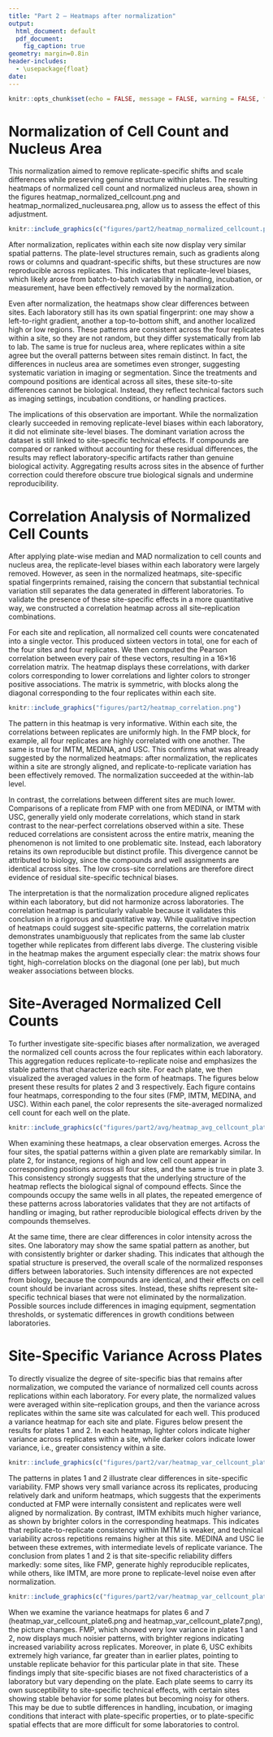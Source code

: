 ```yaml
---
title: "Part 2 — Heatmaps after normalization"
output:
  html_document: default
  pdf_document:
    fig_caption: true
geometry: margin=0.8in
header-includes:
  - \usepackage{float}
date:
---
```


```r
knitr::opts_chunk$set(echo = FALSE, message = FALSE, warning = FALSE, fig.align = "center")
```

# Normalization of Cell Count and Nucleus Area

This normalization aimed to remove replicate-specific shifts and scale differences while preserving genuine structure within plates. The resulting heatmaps of normalized cell count and normalized nucleus area, shown in the figures heatmap_normalized_cellcount.png and heatmap_normalized_nucleusarea.png, allow us to assess the effect of this adjustment.

```r
knitr::include_graphics(c("figures/part2/heatmap_normalized_cellcount.png","figures/part2/heatmap_normalized_nucleusarea.png"))
```

After normalization, replicates within each site now display very similar spatial patterns. The plate-level structures remain, such as gradients along rows or columns and quadrant-specific shifts, but these structures are now reproducible across replicates. This indicates that replicate-level biases, which likely arose from batch-to-batch variability in handling, incubation, or measurement, have been effectively removed by the normalization.

Even after normalization, the heatmaps show clear differences between sites. Each laboratory still has its own spatial fingerprint: one may show a left-to-right gradient, another a top-to-bottom shift, and another localized high or low regions. These patterns are consistent across the four replicates within a site, so they are not random, but they differ systematically from lab to lab. The same is true for nucleus area, where replicates within a site agree but the overall patterns between sites remain distinct. In fact, the differences in nucleus area are sometimes even stronger, suggesting systematic variation in imaging or segmentation. Since the treatments and compound positions are identical across all sites, these site-to-site differences cannot be biological. Instead, they reflect technical factors such as imaging settings, incubation conditions, or handling practices.

The implications of this observation are important. While the normalization clearly succeeded in removing replicate-level biases within each laboratory, it did not eliminate site-level biases. The dominant variation across the dataset is still linked to site-specific technical effects. If compounds are compared or ranked without accounting for these residual differences, the results may reflect laboratory-specific artifacts rather than genuine biological activity. Aggregating results across sites in the absence of further correction could therefore obscure true biological signals and undermine reproducibility.


# Correlation Analysis of Normalized Cell Counts

After applying plate-wise median and MAD normalization to cell counts and nucleus area, the replicate-level biases within each laboratory were largely removed. However, as seen in the normalized heatmaps, site-specific spatial fingerprints remained, raising the concern that substantial technical variation still separates the data generated in different laboratories. To validate the presence of these site-specific effects in a more quantitative way, we constructed a correlation heatmap across all site–replication combinations. 

For each site and replication, all normalized cell counts were concatenated into a single vector. This produced sixteen vectors in total, one for each of the four sites and four replicates. We then computed the Pearson correlation between every pair of these vectors, resulting in a 16×16 correlation matrix. The heatmap displays these correlations, with darker colors corresponding to lower correlations and lighter colors to stronger positive associations. The matrix is symmetric, with blocks along the diagonal corresponding to the four replicates within each site.


```r
knitr::include_graphics("figures/part2/heatmap_correlation.png")
```

The pattern in this heatmap is very informative. Within each site, the correlations between replicates are uniformly high. In the FMP block, for example, all four replicates are highly correlated with one another. The same is true for IMTM, MEDINA, and USC. This confirms what was already suggested by the normalized heatmaps: after normalization, the replicates within a site are strongly aligned, and replicate-to-replicate variation has been effectively removed. The normalization succeeded at the within-lab level.

In contrast, the correlations between different sites are much lower. Comparisons of a replicate from FMP with one from MEDINA, or IMTM with USC, generally yield only moderate correlations, which stand in stark contrast to the near-perfect correlations observed within a site. These reduced correlations are consistent across the entire matrix, meaning the phenomenon is not limited to one problematic site. Instead, each laboratory retains its own reproducible but distinct profile. This divergence cannot be attributed to biology, since the compounds and well assignments are identical across sites. The low cross-site correlations are therefore direct evidence of residual site-specific technical biases.

The interpretation is that the normalization procedure aligned replicates within each laboratory, but did not harmonize across laboratories. The correlation heatmap is particularly valuable because it validates this conclusion in a rigorous and quantitative way. While qualitative inspection of heatmaps could suggest site-specific patterns, the correlation matrix demonstrates unambiguously that replicates from the same lab cluster together while replicates from different labs diverge. The clustering visible in the heatmap makes the argument especially clear: the matrix shows four tight, high-correlation blocks on the diagonal (one per lab), but much weaker associations between blocks.


# Site-Averaged Normalized Cell Counts

To further investigate site-specific biases after normalization, we averaged the normalized cell counts across the four replicates within each laboratory. This aggregation reduces replicate-to-replicate noise and emphasizes the stable patterns that characterize each site. For each plate, we then visualized the averaged values in the form of heatmaps. The figures below present these results for plates 2 and 3 respectively. Each figure contains four heatmaps, corresponding to the four sites (FMP, IMTM, MEDINA, and USC). Within each panel, the color represents the site-averaged normalized cell count for each well on the plate.

```r
knitr::include_graphics(c("figures/part2/avg/heatmap_avg_cellcount_plate2.png","figures/part2/avg/heatmap_avg_cellcount_plate3.png"))
```

When examining these heatmaps, a clear observation emerges. Across the four sites, the spatial patterns within a given plate are remarkably similar. In plate 2, for instance, regions of high and low cell count appear in corresponding positions across all four sites, and the same is true in plate 3. This consistency strongly suggests that the underlying structure of the heatmap reflects the biological signal of compound effects. Since the compounds occupy the same wells in all plates, the repeated emergence of these patterns across laboratories validates that they are not artifacts of handling or imaging, but rather reproducible biological effects driven by the compounds themselves.

At the same time, there are clear differences in color intensity across the sites. One laboratory may show the same spatial pattern as another, but with consistently brighter or darker shading. This indicates that although the spatial structure is preserved, the overall scale of the normalized responses differs between laboratories. Such intensity differences are not expected from biology, because the compounds are identical, and their effects on cell count should be invariant across sites. Instead, these shifts represent site-specific technical biases that were not eliminated by the normalization. Possible sources include differences in imaging equipment, segmentation thresholds, or systematic differences in growth conditions between laboratories.

# Site-Specific Variance Across Plates

To directly visualize the degree of site-specific bias that remains after normalization, we computed the variance of normalized cell counts across replications within each laboratory. For every plate, the normalized values were averaged within site–replication groups, and then the variance across replicates within the same site was calculated for each well. This produced a variance heatmap for each site and plate. Figures below present the results for plates 1 and 2. In each heatmap, lighter colors indicate higher variance across replicates within a site, while darker colors indicate lower variance, i.e., greater consistency within a site.

```r
knitr::include_graphics(c("figures/part2/var/heatmap_var_cellcount_plate1.png","figures/part2/var/heatmap_var_cellcount_plate2.png"))
```

The patterns in plates 1 and 2 illustrate clear differences in site-specific variability. FMP shows very small variance across its replicates, producing relatively dark and uniform heatmaps, which suggests that the experiments conducted at FMP were internally consistent and replicates were well aligned by normalization. By contrast, IMTM exhibits much higher variance, as shown by brighter colors in the corresponding heatmaps. This indicates that replicate-to-replicate consistency within IMTM is weaker, and technical variability across repetitions remains higher at this site. MEDINA and USC lie between these extremes, with intermediate levels of replicate variance. The conclusion from plates 1 and 2 is that site-specific reliability differs markedly: some sites, like FMP, generate highly reproducible replicates, while others, like IMTM, are more prone to replicate-level noise even after normalization.

```r
knitr::include_graphics(c("figures/part2/var/heatmap_var_cellcount_plate6.png","figures/part2/var/heatmap_var_cellcount_plate7.png"))
```

When we examine the variance heatmaps for plates 6 and 7 (heatmap_var_cellcount_plate6.png and heatmap_var_cellcount_plate7.png), the picture changes. FMP, which showed very low variance in plates 1 and 2, now displays much noisier patterns, with brighter regions indicating increased variability across replicates. Moreover, in plate 6, USC exhibits extremely high variance, far greater than in earlier plates, pointing to unstable replicate behavior for this particular plate in that site. These findings imply that site-specific biases are not fixed characteristics of a laboratory but vary depending on the plate. Each plate seems to carry its own susceptibility to site-specific technical effects, with certain sites showing stable behavior for some plates but becoming noisy for others. This may be due to subtle differences in handling, incubation, or imaging conditions that interact with plate-specific properties, or to plate-specific spatial effects that are more difficult for some laboratories to control.

